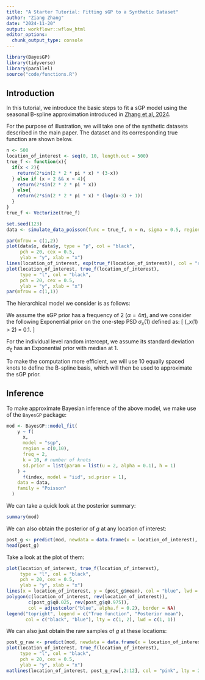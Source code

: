 ```yaml
---
title: "A Starter Tutorial: Fitting sGP to a Synthetic Dataset"
author: "Ziang Zhang"
date: "2024-11-20"
output: workflowr::wflow_html
editor_options:
  chunk_output_type: console
---
```


```r
library(BayesGP)
library(tidyverse)
library(parallel)
source("code/functions.R")
```


## Introduction

In this tutorial, we introduce the basic steps to fit a sGP model using the seasonal B-spline approximation introduced in [Zhang et al, 2024](https://arxiv.org/abs/2305.09914).

For the purpose of illustration, we will take one of the synthetic datasets described in the main paper.
The dataset and its corresponding true function are shown below.

```r
n <- 500
location_of_interest <- seq(0, 10, length.out = 500)
true_f <- function(x){
  if(x < 2){
    return(2*sin(2 * 2 * pi * x) * (3-x))
  } else if (x > 2 && x < 4){
    return(2*sin(2 * 2 * pi * x))
  } else{
    return(2*sin(2 * 2 * pi * x) * (log(x-3) + 1))
  }
}
true_f <- Vectorize(true_f)

set.seed(123)
data <- simulate_data_poisson(func = true_f, n = n, sigma = 0.5, region = c(0,10), offset = 0)

par(mfrow = c(1,2))
plot(data$x, data$y, type = "p", col = "black", 
     pch = 20, cex = 0.5,
     ylab = "y", xlab = "x")
lines(location_of_interest, exp(true_f(location_of_interest)), col = "red", lwd = 2)
plot(location_of_interest, true_f(location_of_interest),
     type = "l", col = "black",
     pch = 20, cex = 0.5,
     ylab = "y", xlab = "x")
par(mfrow = c(1,1))
```


The hierarchical model we consider is as follows:

\begin{equation}
\begin{aligned}
Y_i|x_i,\xi_i &\sim \text{Poisson}(\lambda_i), \\
\text{log}(\lambda_i) &= g(x_i) + \xi_i, \\
g(x) &\sim \text{sGP}(\sigma_x), \\
\xi_i &\sim \text{N}(0, \sigma_\xi^2).
\end{aligned}
\end{equation}

We assume the sGP prior has a frequency of $2$ ($\alpha = 4\pi$), and we consider the following Exponential prior on the one-step PSD $\sigma_x(1)$ defined as:
\[
\text{P}(\sigma_x(1) > 2) = 0.1.
\]

For the individual level random intercept, we assume its standard deviation $\sigma_\xi$ has an Exponential prior with median at $1$.

To make the computation more efficient, we will use $10$ equally spaced knots to define the B-spline basis, which will then be used to approximate the sGP prior.


## Inference

To make approximate Bayesian inference of the above model, we make use of the `BayesGP` package:

```r
mod <- BayesGP::model_fit(
    y ~ f(
      x,
      model = "sgp",
      region = c(0,10),
      freq = 2,
      k = 10, # number of knots
      sd.prior = list(param = list(u = 2, alpha = 0.1), h = 1)
    ) +
      f(index, model = "iid", sd.prior = 1),
    data = data,
    family = "Poisson"
  )
```


We can take a quick look at the posterior summary:

```r
summary(mod)
```

We can also obtain the posterior of $g$ at any location of interest:

```r
post_g <- predict(mod, newdata = data.frame(x = location_of_interest), variable = "x")
head(post_g)
```

Take a look at the plot of them:

```r
plot(location_of_interest, true_f(location_of_interest),
     type = "l", col = "black",
     pch = 20, cex = 0.5,
     ylab = "y", xlab = "x")
lines(x = location_of_interest, y = (post_g$mean), col = "blue", lwd = 1, lty = 2)
polygon(c(location_of_interest, rev(location_of_interest)),
        c(post_g$q0.025, rev(post_g$q0.975)),
        col = adjustcolor("blue", alpha.f = 0.2), border = NA)
legend("topright", legend = c("True function", "Posterior mean"),
       col = c("black", "blue"), lty = c(1, 2), lwd = c(1, 1))
```


We can also just obtain the raw samples of $g$ at these locations:
```r
post_g_raw <- predict(mod, newdata = data.frame(x = location_of_interest), variable = "x", only.samples = TRUE)
plot(location_of_interest, true_f(location_of_interest),
     type = "l", col = "black",
     pch = 20, cex = 0.5,
     ylab = "y", xlab = "x")
matlines(location_of_interest, post_g_raw[,2:12], col = "pink", lty = 2, lwd = 0.5)
```













